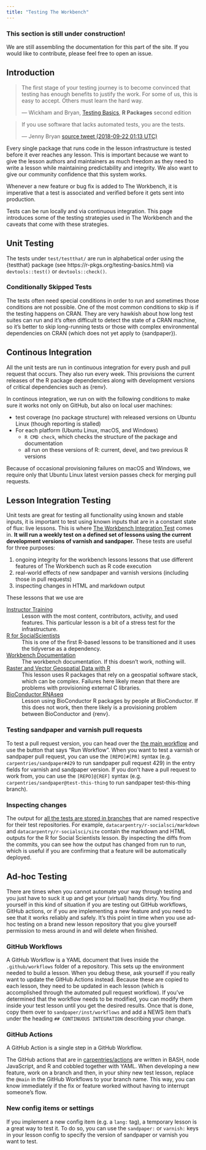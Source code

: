 ```yaml
---
title: "Testing The Workbench"
---
```


::: {.callout-warning}

### This section is still under construction!

We are still assembling the documentation for this part of the site. If you
would like to contribute, please feel free to open an issue.

:::

## Introduction

> The first stage of your testing journey is to become convinced that testing
> has enough benefits to justify the work. For some of us, this is easy to
> accept. Others must learn the hard way.
>
> --- Wickham and Bryan, [Testing
> Basics](https://r-pkgs.org/testing-basics.html), **R Packages** second edition

> If you use software that lacks automated tests, you are the tests.
>
> --- Jenny Bryan [source tweet (2018-09-22 01:13 UTC)](https://twitter.com/jennybryan/status/1043307291909316609)

Every single package that runs code in the lesson infrastructure is tested
before it ever reaches any lesson. This is important because we want to give the
lesson authors and maintainers as much freedom as they need to write a lesson
while maintaining predictability and integrity. We also want to give our
community confidence that this system works. 

Whenever a new feature or bug fix is added to The Workbench, it is imperative
that a test is associated and verified before it gets sent into production.

Tests can be run locally and via continuous integration. This page introduces
some of the testing strategies used in The Workbench and the caveats that come
with these strategies.

## Unit Testing {#sec-unit-tests}

The tests under `test/testthat/` are run in alphabetical order using the
{testthat} package (see https://r-pkgs.org/testing-basics.html) via
`devtools::test()` or `devtools::check()`.

### Conditionally Skipped Tests

The tests often need special conditions in order to run and sometimes those
conditions are not possible. One of the most common conditions to skip is if
the testing happens on CRAN. They are very hawkish about how long test suites
can run and it's often difficult to detect the state of a CRAN machine, so it's
better to skip long-running tests or those with complex environmental
dependencies on CRAN (which does not yet apply to {sandpaper}).

## Continous Integration {#sec-ci}

All the unit tests are run in continuous integration for every push and pull
request that occurs. They also run every week. This provisions the current
releases of the R package dependencies along with development versions of
critical dependencies such as {renv}.

In continous integration, we run on with the following conditions to make sure
it works not only on GitHub, but also on local user machines:

 - test coverage (no package structure) with released versions on Ubuntu Linux
   (though reporting is stalled)
 - For each platform (Ubuntu Linux, macOS, and Windows)
   - `R CMD check`, which checks the structure of the package and documentation
   - all run on these versions of R: current, devel, and two previous R versions

Because of occasional provisioning failures on macOS and Windows, we require
only that Ubuntu Linux latest version passes check for merging pull requests.

## Lesson Integration Testing {#sec-integration}

Unit tests are great for testing all functionality using known and stable
inputs, it is important to test using known inputs that are in a constant state
of flux: live lessons. This is where [The Workbench Integration
Test](https://github.com/carpentries/workbench-integration-test) comes in. **It
will run a weekly test on a defined set of lessons using the current development
versions of varnish and sandpaper.** These tests are useful for three purposes:

1. ongoing integrity for the workbench lessons lessons that use different
   features of The Workbench such as R code execution
2. real-world effects of new sandpaper and varnish versions (including those in
   pull requests)
3. inspecting changes in HTML and markdown output

These lessons that we use are

[Instructor Training](https://github.com/carpentries/instructor-training)
: Lesson with the most content, contributors, activity, and used features. This
  particular lesson is a bit of a stress test for the infrastructure.

[R for SocialScientists](https://github.com/datacarpentry/r-socialsci)
: This is one of the first R-based lessons to be transitioned and it uses the
  tidyverse as a dependency.

[Workbench Documentation](https://github.com/carpentries/sandpaper-docs)
: The workbench documentation. If this doesn't work, nothing will.

[Raster and Vector Geospatial Data with R](https://github.com/datacarpentry/r-raster-vector-geospatial)
: This lesson uses R packages that rely on a geospatial software stack, which
  can be complex. Failures here likely mean that there are problems with
  provisioning external C libraries.

[BioConductor RNAseq](https://github.com/carpentries-incubator/bioc-rnaseq)
: Lesson using BioConductor R packages by people at BioConductor. If this does
  not work, then there likely is a provisioning problem between BioConductor and
  {renv}.

### Testing sandpaper and varnish pull requests

To test a pull request version, you can head over the [the main
workflow](https://github.com/carpentries/workbench-integration-test/actions/workflows/main.yml)
and use the button that says "Run Workflow". When you want to test a varnish or
sandpaper pull request, you can use the `[REPO]#[PR]` syntax (e.g.
`carpentries/sandpaper#429` to run sandpaper pull request 429) in the entry
fields for varnish and sandpaper version. If you don't have a pull request to
work from, you can use the `[REPO]@[REF]` syntax (e.g.
`carpentries/sandpaper@test-this-thing` to run sandpaper test-this-thing
branch).


### Inspecting changes 

The output for [all the tests are stored in
branches](https://github.com/carpentries/workbench-integration-test/branches/active)
that are named respective for their test repositories. For example,
`datacarpentry/r-socialsci/markdown` and `datacarpentry/r-socialsci/site`
contain the markdown and HTML outputs for the R for Social Scientists lesson. By
inspecting the diffs from the commits, you can see how the output has changed
from run to run, which is useful if you are confirming that a feature will be
automatically deployed.

## Ad-hoc Testing {#sec-ad-hoc}

There are times when you cannot automate your way through testing and you just
have to suck it up and get your (virtual) hands dirty. You find yourself in this
kind of situation if you are testing out GitHub workflows, GitHub actions, or if
you are implementing a new feature and you need to see that it works reliably
and safely. It's this point in time when you use ad-hoc testing on a brand new
lesson repository that you give yourself permission to mess around in and will
delete when finished.

### GitHub Workflows

A GitHub Workflow is a YAML document that lives inside the `.github/workflows`
folder of a repository. This sets up the environment needed to build a lesson.
When you debug these, ask yourself if you really want to update the GitHub
Actions instead. Because these are copied to each lesson, they need to be
updated in each lesson (which is accomplished through the automated pull request
workflow). If you've determined that the workflow needs to be modified, you can
modify them inside your test lesson until you get the desired results. Once that
is done, copy them over to `sandpaper/inst/workflows` and add a NEWS item that's
under the heading `## CONTINUOUS INTEGRATION` describing your change. 

### GitHub Actions

A GitHub Action is a single step in a GitHub Workflow. 

The GitHub actions that are in [carpentries/actions](https://github.com/carpentries/actions) 
are written in BASH, node JavaScript, and R and cobbled together with YAML. When
developing a new feature, work on a branch and then, in your shiny new test
lesson, replace the `@main` in the GitHub Workflows to your branch name. This
way, you can know immediately if the fix or feature worked without having to
interrupt someone's flow.

### New config items or settings

If you implement a new config item (e.g. a `lang:` tag), a temporary lesson is a
great way to test it. To do so, you can use the `sandpaper: ` or `varnish: `
keys in your lesson config to specify the version of sandpaper or varnish you
want to test. 

